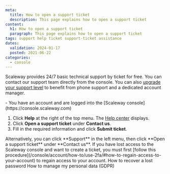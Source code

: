 ```yaml
---
meta:
  title: How to open a support ticket
  description: This page explains how to open a support ticket
content:
  h1: How to open a support ticket
  paragraph: This page explains how to open a support ticket
tags: support help ticket support-ticket assistance
dates:
  validation: 2024-01-17
  posted: 2021-06-22
categories:
  - console
---
```


Scaleway provides 24/7 basic technical support by ticket for free. You can contact our support team directly from the console. You can also [upgrade your support level](/console/account/how-to/configure-support-plans/) to benefit from phone support and a dedicated account manager.

<Macro id="requirements" />

<Message type="requirement">
  - You have an account and are logged into the [Scaleway console](https://console.scaleway.com)
</Message>

1. Click **Help** at the right of the top menu. The [Help center](https://console.scaleway.com/support/tickets) displays.
2. Click **Open a support ticket** under **Contact us**.
3. Fill in the required information and click **Submit ticket**.

<Message type="note">
  Alternatively, you can click **Support** in the left menu, then click **Open a support ticket** under **Contact us**.
</Message>

<Message type="important">
  If you have lost access to the Scaleway console and want to create a ticket, you must first [follow this procedure](/console/account/how-to/use-2fa/#how-to-regain-access-to-your-account) to regain access to your account.
</Message>

<Navigation title="See also">
  <PreviousButton to="/console/account/how-to/recover-a-lost-password/">How to recover a lost password</PreviousButton>
  <NextButton to="/console/account/how-to/manage-my-personal-data-gdpr/">How to manage my personal data (GDPR)</NextButton>
</Navigation>
